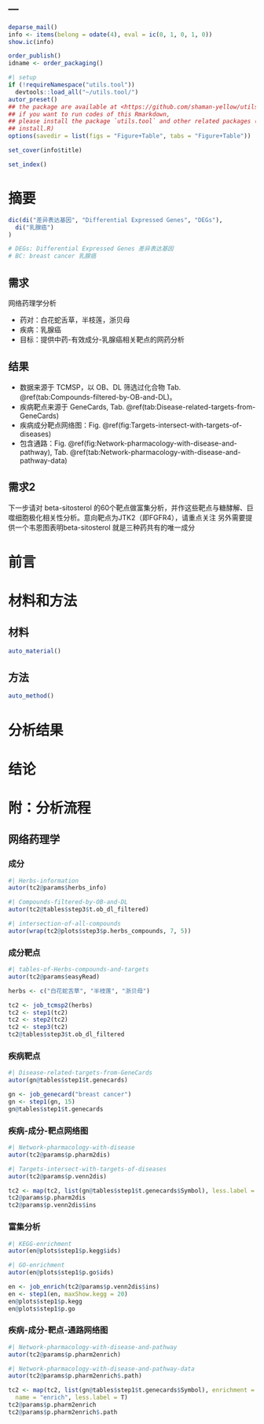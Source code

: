 ---
---

```r
deparse_mail()
info <- items(belong = odate(4), eval = ic(0, 1, 0, 1, 0))
show.ic(info)

order_publish()
idname <- order_packaging()
```

```r
#| setup
if (!requireNamespace("utils.tool"))
  devtools::load_all("~/utils.tool/")
autor_preset()
## the package are available at <https://github.com/shaman-yellow/utils.tool>
## if you want to run codes of this Rmarkdown,
## please install the package `utils.tool` and other related packages (run
## install.R)
options(savedir = list(figs = "Figure+Table", tabs = "Figure+Table"))
```

```r
set_cover(info$title)
```

```r
set_index()
```

# 摘要 {#abstract}

```r
dic(di("差异表达基因", "Differential Expressed Genes", "DEGs"),
  di("乳腺癌")
)

# DEGs: Differential Expressed Genes 差异表达基因
# BC: breast cancer 乳腺癌
```

## 需求

网络药理学分析

- 药对：白花蛇舌草，半枝莲，浙贝母
- 疾病：乳腺癌
- 目标：提供中药-有效成分-乳腺癌相关靶点的网药分析

## 结果

- 数据来源于 TCMSP，以 OB、DL 筛选过化合物 Tab. \@ref(tab:Compounds-filtered-by-OB-and-DL)。
- 疾病靶点来源于 GeneCards, Tab. \@ref(tab:Disease-related-targets-from-GeneCards)
- 疾病成分靶点网络图：Fig. \@ref(fig:Targets-intersect-with-targets-of-diseases)
- 包含通路：Fig. \@ref(fig:Network-pharmacology-with-disease-and-pathway),
  Tab. \@ref(tab:Network-pharmacology-with-disease-and-pathway-data)

## 需求2

下一步请对 beta-sitosterol  的60个靶点做富集分析，并作这些靶点与糖酵解、巨噬细胞极化相关性分析。意向靶点为JTK2（即FGFR4），请重点关注
另外需要提供一个韦恩图表明beta-sitosterol 就是三种药共有的唯一成分

# 前言 {#introduction}

# 材料和方法 {#methods}

## 材料

```r
auto_material()
```

## 方法

```r
auto_method()
```

# 分析结果 {#results}

# 结论 {#dis}

# 附：分析流程 {#workflow}

## 网络药理学

### 成分

```r
#| Herbs-information
autor(tc2@params$herbs_info)
```

```r
#| Compounds-filtered-by-OB-and-DL
autor(tc2@tables$step3$t.ob_dl_filtered)
```

```r
#| intersection-of-all-compounds
autor(wrap(tc2@plots$step3$p.herbs_compounds, 7, 5))
```

### 成分靶点

```r
#| tables-of-Herbs-compounds-and-targets
autor(tc2@params$easyRead)
```

```r
herbs <- c("白花蛇舌草", "半枝莲", "浙贝母")

tc2 <- job_tcmsp2(herbs)
tc2 <- step1(tc2)
tc2 <- step2(tc2)
tc2 <- step3(tc2)
tc2@tables$step3$t.ob_dl_filtered

```

### 疾病靶点

```r
#| Disease-related-targets-from-GeneCards
autor(gn@tables$step1$t.genecards)
```

```r
gn <- job_genecard("breast cancer")
gn <- step1(gn, 15)
gn@tables$step1$t.genecards
```

### 疾病-成分-靶点网络图

```r
#| Network-pharmacology-with-disease
autor(tc2@params$p.pharm2dis)
```

```r
#| Targets-intersect-with-targets-of-diseases
autor(tc2@params$p.venn2dis)
```

```r
tc2 <- map(tc2, list(gn@tables$step1$t.genecards$Symbol), less.label = F)
tc2@params$p.pharm2dis
tc2@params$p.venn2dis$ins
```

### 富集分析

```r
#| KEGG-enrichment
autor(en@plots$step1$p.kegg$ids)
```

```r
#| GO-enrichment
autor(en@plots$step1$p.go$ids)
```

```r
en <- job_enrich(tc2@params$p.venn2dis$ins)
en <- step1(en, maxShow.kegg = 20)
en@plots$step1$p.kegg
en@plots$step1$p.go
```

### 疾病-成分-靶点-通路网络图

```r
#| Network-pharmacology-with-disease-and-pathway
autor(tc2@params$p.pharm2enrich)
```

```r
#| Network-pharmacology-with-disease-and-pathway-data
autor(tc2@params$p.pharm2enrich$.path)
```

```r
tc2 <- map(tc2, list(gn@tables$step1$t.genecards$Symbol), enrichment = en, en.top = 20,
  name = "enrich", less.label = T)
tc2@params$p.pharm2enrich
tc2@params$p.pharm2enrich$.path
```


